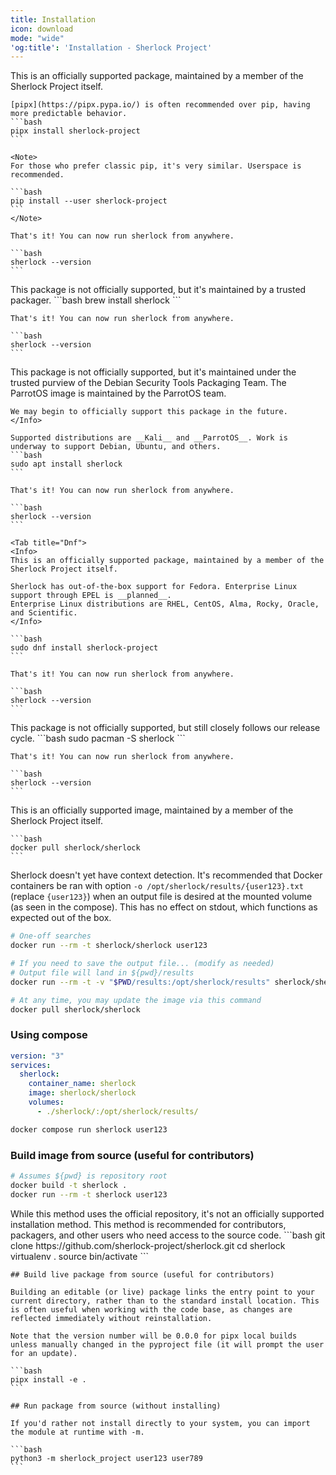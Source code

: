 ```yaml
---
title: Installation
icon: download
mode: "wide"
'og:title': 'Installation - Sherlock Project'
---
```


<Tabs>
  <Tab title="PyPI (pip)">
    <Info>
    This is an officially supported package, maintained by a member of the Sherlock Project itself.
    </Info>

    [pipx](https://pipx.pypa.io/) is often recommended over pip, having more predictable behavior.
    ```bash
    pipx install sherlock-project
    ```

    <Note>    
    For those who prefer classic pip, it's very similar. Userspace is recommended.

    ```bash
    pip install --user sherlock-project
    ```
    </Note>
    
    That's it! You can now run sherlock from anywhere.

    ```bash
    sherlock --version
    ```
  </Tab>
  <Tab title="Brew">
    <Info>
    This package is not officially supported, but it's maintained by a trusted packager.
    </Info>
    ```bash
    brew install sherlock
    ```

    That's it! You can now run sherlock from anywhere.

    ```bash
    sherlock --version
    ```
  </Tab>

  <Tab title="Apt">
    <Info>
    This package is not officially supported, but it's maintained under the trusted purview of the Debian Security Tools Packaging Team. The ParrotOS image is maintained by the ParrotOS team.
    
    We may begin to officially support this package in the future.
    </Info>

    Supported distributions are __Kali__ and __ParrotOS__. Work is underway to support Debian, Ubuntu, and others.
    ```bash
    sudo apt install sherlock
    ```

    That's it! You can now run sherlock from anywhere.

    ```bash
    sherlock --version
    ```
  </Tab>

    <Tab title="Dnf">
    <Info>
    This is an officially supported package, maintained by a member of the Sherlock Project itself.

    Sherlock has out-of-the-box support for Fedora. Enterprise Linux support through EPEL is __planned__.
    Enterprise Linux distributions are RHEL, CentOS, Alma, Rocky, Oracle, and Scientific.
    </Info>

    ```bash
    sudo dnf install sherlock-project
    ```

    That's it! You can now run sherlock from anywhere.

    ```bash
    sherlock --version
    ```
  </Tab>

  <Tab title="BlackArch">
    <Info>
    This package is not officially supported, but still closely follows our release cycle.
    </Info>
    ```bash
    sudo pacman -S sherlock
    ```

    That's it! You can now run sherlock from anywhere.

    ```bash
    sherlock --version
    ```
  </Tab>

  <Tab title="Docker">
    <Info>
    This is an officially supported image, maintained by a member of the Sherlock Project itself.
    </Info>

    ```bash
    docker pull sherlock/sherlock
    ```
<Note>Sherlock doesn't yet have context detection. It's recommended that Docker containers be ran with option `-o /opt/sherlock/results/{user123}.txt` (replace `{user123}`) when an output file is desired at the mounted volume (as seen in the compose). This has no effect on stdout, which functions as expected out of the box.</Note>

```bash
# One-off searches
docker run --rm -t sherlock/sherlock user123

# If you need to save the output file... (modify as needed)
# Output file will land in ${pwd}/results
docker run --rm -t -v "$PWD/results:/opt/sherlock/results" sherlock/sherlock -o /opt/sherlock/results/text.txt user123
```

```bash
# At any time, you may update the image via this command
docker pull sherlock/sherlock
```

### Using compose

```yml
version: "3"
services:
  sherlock:
    container_name: sherlock
    image: sherlock/sherlock
    volumes:
      - ./sherlock/:/opt/sherlock/results/
```

```bash
docker compose run sherlock user123
```

### Build image from source (useful for contributors)

```bash
# Assumes ${pwd} is repository root
docker build -t sherlock .
docker run --rm -t sherlock user123
```
  </Tab>
  <Tab title="GitHub">
    <Info>
    While this method uses the official repository, it's not an officially supported installation method. This method is recommended for contributors, packagers, and other users who need access to the source code.
    </Info>
    ```bash
    git clone https://github.com/sherlock-project/sherlock.git
    cd sherlock
    virtualenv .
    source bin/activate
    ```

    ## Build live package from source (useful for contributors)

    Building an editable (or live) package links the entry point to your current directory, rather than to the standard install location. This is often useful when working with the code base, as changes are reflected immediately without reinstallation.

    Note that the version number will be 0.0.0 for pipx local builds unless manually changed in the pyproject file (it will prompt the user for an update).

    ```bash
    pipx install -e .
    ```

    ## Run package from source (without installing)

    If you'd rather not install directly to your system, you can import the module at runtime with -m.

    ```bash
    python3 -m sherlock_project user123 user789
    ```

  </Tab>
</Tabs>